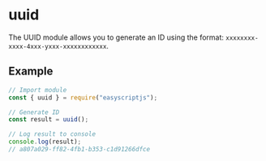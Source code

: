 # uuid
The UUID module allows you to generate an ID using the format: `xxxxxxxx-xxxx-4xxx-yxxx-xxxxxxxxxxxx`.

## Example

```js
// Import module
const { uuid } = require("easyscriptjs");

// Generate ID
const result = uuid();

// Log result to console
console.log(result);
// a807a029-ff82-4fb1-b353-c1d91266dfce
```
